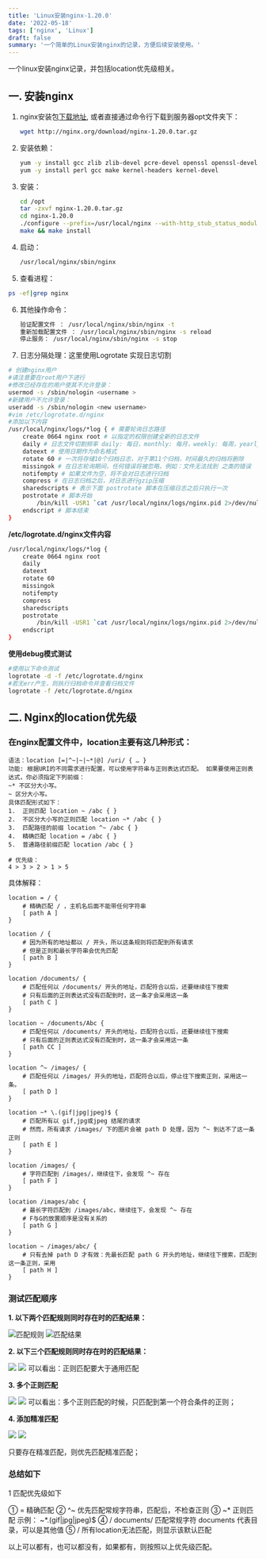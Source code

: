 ```yaml
---
title: 'Linux安装nginx-1.20.0'
date: '2022-05-18'
tags: ['nginx', 'Linux']
draft: false
summary: '一个简单的Linux安装nginx的记录，方便后续安装使用。'
---
```


一个linux安装nginx记录，并包括location优先级相关。

## 一. 安装nginx

1. nginx安装包[下载地址](http://nginx.org/en/download.html ), 或者直接通过命令行下载到服务器opt文件夹下：

   ```bash
   wget http://nginx.org/download/nginx-1.20.0.tar.gz
   ```

2. 安装依赖：

   ```bash
   yum -y install gcc zlib zlib-devel pcre-devel openssl openssl-devel
   yum -y install perl gcc make kernel-headers kernel-devel
   ```

3. 安装：

   ```bash
   cd /opt
   tar -zxvf nginx-1.20.0.tar.gz 
   cd nginx-1.20.0
   ./configure --prefix=/usr/local/nginx --with-http_stub_status_module --with-http_ssl_module --with-http_v2_module
   make && make install
   ```


4. 启动：

   ```bash
   /usr/local/nginx/sbin/nginx
   ```

5. 查看进程：

```bash
ps -ef|grep nginx
```

6. 其他操作命令：

   ```bash
   验证配置文件 ： /usr/local/nginx/sbin/nginx -t
   重新加载配置文件 ： /usr/local/nginx/sbin/nginx -s reload
   停止服务： /usr/local/nginx/sbin/nginx -s stop
   ```

7. 日志分隔处理：这里使用Logrotate 实现日志切割

```bash
# 创建nginx用户
#请注意要在root用户下进行
#修改已经存在的用户使其不允许登录：
usermod -s /sbin/nologin <username >  
#新建用户不允许登录：  
useradd -s /sbin/nologin <new username>
#vim /etc/logrotate.d/nginx
#添加以下内容
/usr/local/nginx/logs/*log { # 需要轮询日志路径
    create 0664 nginx root # 以指定的权限创建全新的日志文件
    daily # 日志文件切割频率 daily: 每日，monthly: 每月，weekly: 每周，yearly: 每年
    dateext # 使用日期作为命名格式
    rotate 60 # 一次将存储10个归档日志，对于第11个归档，时间最久的归档将删除
    missingok # 在日志轮询期间，任何错误将被忽略，例如：文件无法找到 之类的错误
    notifempty # 如果文件为空，将不会对日志进行归档
    compress # 在日志归档之后，对日志进行gzip压缩
    sharedscripts # 表示下面 postrotate 脚本在压缩日志之后只执行一次
    postrotate # 脚本开始
        /bin/kill -USR1 `cat /usr/local/nginx/logs/nginx.pid 2>/dev/null` 2>/dev/null || true
    endscript # 脚本结束
}
```

**/etc/logrotate.d/nginx文件内容**
```bash
/usr/local/nginx/logs/*log {
    create 0664 nginx root
    daily
    dateext
    rotate 60
    missingok
    notifempty
    compress
    sharedscripts
    postrotate
        /bin/kill -USR1 `cat /usr/local/nginx/logs/nginx.pid 2>/dev/null` 2>/dev/null || true
    endscript
}
```

**使用debug模式测试**
```bash
#使用以下命令测试
logrotate -d -f /etc/logrotate.d/nginx
#若无err产生，则执行归档命令并查看归档文件
logrotate -f /etc/logrotate.d/nginx

```



## 二. Nginx的location优先级

### 在nginx配置文件中，location主要有这几种形式：
```text
语法：location [=|^~|~|~*|@] /uri/ { … } 
功能: 根据URI的不同需求进行配置，可以使用字符串与正则表达式匹配。 如果要使用正则表达式，你必须指定下列前缀： 
~* 不区分大小写。 
~ 区分大小写。
具体匹配形式如下：
1.  正则匹配 location ~ /abc { }
2.  不区分大小写的正则匹配 location ~* /abc { }
3.  匹配路径的前缀 location ^~ /abc { } 
4.  精确匹配 location = /abc { }
5.  普通路径前缀匹配 location /abc { }

# 优先级：
4 > 3 > 2 > 1 > 5
```
具体解释：

```properties
location = / { 
	# 精确匹配 / ，主机名后面不能带任何字符串 
	[ path A ] 
}

location / { 
	# 因为所有的地址都以 / 开头，所以这条规则将匹配到所有请求 
	# 但是正则和最长字符串会优先匹配 
	[ path B ] 
}

location /documents/ { 
	# 匹配任何以 /documents/ 开头的地址，匹配符合以后，还要继续往下搜索 
	# 只有后面的正则表达式没有匹配到时，这一条才会采用这一条 
	[ path C ] 
}

location ~ /documents/Abc { 
	# 匹配任何以 /documents/ 开头的地址，匹配符合以后，还要继续往下搜索 
	# 只有后面的正则表达式没有匹配到时，这一条才会采用这一条 
	[ path CC ] 
}

location ^~ /images/ { 
	# 匹配任何以 /images/ 开头的地址，匹配符合以后，停止往下搜索正则，采用这一条。 
	[ path D ] 
}

location ~* \.(gif|jpg|jpeg)$ { 
	# 匹配所有以 gif,jpg或jpeg 结尾的请求 
	# 然而，所有请求 /images/ 下的图片会被 path D 处理，因为 ^~ 到达不了这一条正则 
	[ path E ] 
}

location /images/ { 
	# 字符匹配到 /images/，继续往下，会发现 ^~ 存在 
	[ path F ] 
}

location /images/abc { 
	# 最长字符匹配到 /images/abc，继续往下，会发现 ^~ 存在 
	# F与G的放置顺序是没有关系的 
	[ path G ] 
}

location ~ /images/abc/ { 
	# 只有去掉 path D 才有效：先最长匹配 path G 开头的地址，继续往下搜索，匹配到这一条正则，采用 
	[ path H ] 
}
```

### 测试匹配顺序

**1. 以下两个匹配规则同时存在时的匹配结果：**

![匹配规则](/static/images/Pasted%20image%2020220924110201.png)
![匹配结果](Pasted%20image%2020220924110252.png)

**2. 以下三个匹配规则同时存在时的匹配结果：**

![](Pasted%20image%2020220924111401.png)
![](Pasted%20image%2020220924111435.png)
可以看出：正则匹配要大于通用匹配

**3. 多个正则匹配**

![](Pasted%20image%2020220924111808.png)
![](Pasted%20image%2020220924111856.png)
可以看出：多个正则匹配的时候，只匹配到第一个符合条件的正则；

**4. 添加精准匹配**

![](Pasted%20image%2020220924112141.png)
![](Pasted%20image%2020220924112248.png)

只要存在精准匹配，则优先匹配精准匹配；

### 总结如下

1 匹配优先级如下

① = 精确匹配 
② ^~ 优先匹配常规字符串，匹配后，不检查正则
③ ~* 正则匹配 示例： ~*.(gif|jpg|jpeg)$ 
④ / documents/ 匹配常规字符 documents 代表目录，可以是其他值
⑤ / 所有location无法匹配，则显示该默认匹配

以上可以都有，也可以都没有，如果都有，则按照以上优先级匹配。